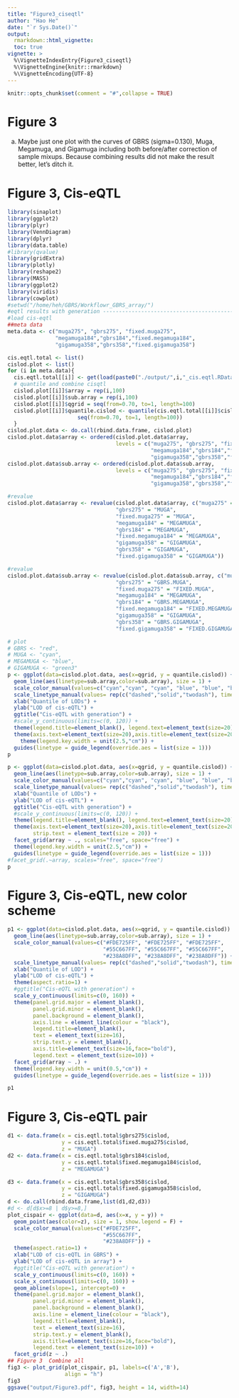 ```yaml
---
title: "Figure3_ciseqtl"
author: "Hao He"
date: "`r Sys.Date()`"
output: 
  rmarkdown::html_vignette:
  toc: true
vignette: >
  %\VignetteIndexEntry{Figure3_ciseqtl}
  %\VignetteEngine{knitr::rmarkdown}
  %\VignetteEncoding{UTF-8}
---
```

  
```r
knitr::opts_chunk$set(comment = "#",collapse = TRUE)
```

# Figure 3
a) Maybe just one plot with the curves of GBRS (sigma=0.130), Muga, Megamuga, and Gigamuga including both before/after correction of sample mixups. 
Because combining results did not make the result better, let’s ditch it.

# Figure 3, Cis-eQTL
```r
library(sinaplot)
library(ggplot2)
library(plyr)
library(VennDiagram)
library(dplyr)
library(data.table)
#library(qvalue)
library(gridExtra)
library(plotly)
library(reshape2)
library(MASS)
library(ggplot2)
library(viridis)
library(cowplot)
#setwd("/home/heh/GBRS/Workflowr_GBRS_array/")
#eqtl results with generation -----------------------------------------------------------------
#load cis-eqtl
##meta data
meta.data <- c("muga275", "gbrs275", "fixed.muga275",
               "megamuga184","gbrs184","fixed.megamuga184",
               "gigamuga358","gbrs358","fixed.gigamuga358")

cis.eqtl.total <- list()
cislod.plot <- list()
for (i in meta.data){
  cis.eqtl.total[[i]] <- get(load(paste0("./output/",i,"_cis.eqtl.RData")))
  # quantile and combine cisqtl
  cislod.plot[[i]]$array = rep(i,100)
  cislod.plot[[i]]$sub.array = rep(i,100)
  cislod.plot[[i]]$qgrid = seq(from=0.70, to=1, length=100)
  cislod.plot[[i]]$quantile.cislod <- quantile(cis.eqtl.total[[i]]$cislod[!is.nan(cis.eqtl.total[[i]]$cislod)],
                      seq(from=0.70, to=1, length=100))
  }
cislod.plot.data <- do.call(rbind.data.frame, cislod.plot)
cislod.plot.data$array <- ordered(cislod.plot.data$array, 
                                  levels = c("muga275", "gbrs275", "fixed.muga275",
                                             "megamuga184","gbrs184","fixed.megamuga184",
                                             "gigamuga358","gbrs358","fixed.gigamuga358"))
cislod.plot.data$sub.array <- ordered(cislod.plot.data$sub.array, 
                                  levels = c("muga275", "gbrs275", "fixed.muga275",
                                             "megamuga184","gbrs184","fixed.megamuga184",
                                             "gigamuga358","gbrs358","fixed.gigamuga358"))

#revalue 
cislod.plot.data$array <- revalue(cislod.plot.data$array, c("muga275" = "MUGA", 
                                  "gbrs275" = "MUGA", 
                                  "fixed.muga275" = "MUGA",
                                  "megamuga184" = "MEGAMUGA",
                                  "gbrs184" = "MEGAMUGA",
                                  "fixed.megamuga184" = "MEGAMUGA",
                                  "gigamuga358" = "GIGAMUGA",
                                  "gbrs358" = "GIGAMUGA",
                                  "fixed.gigamuga358" = "GIGAMUGA"))

#revalue 
cislod.plot.data$sub.array <- revalue(cislod.plot.data$sub.array, c("muga275" = "MUGA", 
                                  "gbrs275" = "GBRS.MUGA", 
                                  "fixed.muga275" = "FIXED.MUGA",
                                  "megamuga184" = "MEGAMUGA",
                                  "gbrs184" = "GBRS.MEGAMUGA",
                                  "fixed.megamuga184" = "FIXED.MEGAMUGA",
                                  "gigamuga358" = "GIGAMUGA",
                                  "gbrs358" = "GBRS.GIGAMUGA",
                                  "fixed.gigamuga358" = "FIXED.GIGAMUGA"))

# plot
# GBRS <- "red",
# MUGA <- "cyan",
# MEGAMUGA <- "blue",
# GIGAMUGA <- "green3"
p <- ggplot(data=cislod.plot.data, aes(x=qgrid, y = quantile.cislod)) + 
  geom_line(aes(linetype=sub.array,color=sub.array), size = 1) +
  scale_color_manual(values=c("cyan","cyan", "cyan", "blue", "blue", "blue", "green3","green3","green3")) +
  scale_linetype_manual(values= rep(c("dashed","solid","twodash"), times = 3))+
  xlab("Quantile of LODs") +
  ylab("LOD of cis-eQTL") +
  ggtitle("Cis-eQTL with generation") + 
  #scale_y_continuous(limits=c(0, 120)) +
  theme(legend.title=element_blank(), legend.text=element_text(size=20), plot.title = element_text(size = 30, face = "bold")) +
  theme(axis.text=element_text(size=20),axis.title=element_text(size=20,face="bold")) +
    theme(legend.key.width = unit(2.5,"cm")) +
  guides(linetype = guide_legend(override.aes = list(size = 1)))
p

p <- ggplot(data=cislod.plot.data, aes(x=qgrid, y = quantile.cislod)) + 
  geom_line(aes(linetype=sub.array,color=sub.array), size = 1) +
  scale_color_manual(values=c("cyan","cyan", "cyan", "blue", "blue", "blue", "green3","green3","green3")) +
  scale_linetype_manual(values= rep(c("dashed","solid","twodash"), times = 3))+
  xlab("Quantile of LODs") +
  ylab("LOD of cis-eQTL") +
  ggtitle("Cis-eQTL with generation") + 
  #scale_y_continuous(limits=c(0, 120)) +
  theme(legend.title=element_blank(), legend.text=element_text(size=20), plot.title = element_text(size = 30, face = "bold")) +
  theme(axis.text=element_text(size=20),axis.title=element_text(size=20,face="bold"),
        strip.text = element_text(size = 20)) +
  facet_grid(array ~ ., scales="free", space="free") +
  theme(legend.key.width = unit(2.5,"cm")) + 
  guides(linetype = guide_legend(override.aes = list(size = 1)))
#facet_grid(.~array, scales="free", space="free")
p
```

# Figure 3, Cis-eQTL, new color scheme
```r

p1 <- ggplot(data=cislod.plot.data, aes(x=qgrid, y = quantile.cislod)) + 
  geom_line(aes(linetype=sub.array,color=sub.array), size = 1) +
  scale_color_manual(values=c("#FDE725FF", "#FDE725FF", "#FDE725FF", 
                              "#55C667FF", "#55C667FF", "#55C667FF", 
                              "#238A8DFF", "#238A8DFF", "#238A8DFF")) +
  scale_linetype_manual(values= rep(c("dashed","solid","twodash"), times = 3))+
  xlab("Quantile of LOD") +
  ylab("LOD of cis-eQTL") +
  theme(aspect.ratio=1) +
  #ggtitle("Cis-eQTL with generation") + 
  scale_y_continuous(limits=c(0, 160)) +
  theme(panel.grid.major = element_blank(), 
        panel.grid.minor = element_blank(),
        panel.background = element_blank(), 
        axis.line = element_line(colour = "black"),
        legend.title=element_blank(), 
        text = element_text(size=16), 
        strip.text.y = element_blank(),
        axis.title=element_text(size=16,face="bold"),
        legend.text = element_text(size=10)) +
  facet_grid(array ~ .) +
  theme(legend.key.width = unit(0.5,"cm")) + 
  guides(linetype = guide_legend(override.aes = list(size = 1)))

p1

```

# Figure 3, Cis-eQTL pair
```r
d1 <- data.frame(x = cis.eqtl.total$gbrs275$cislod, 
                 y = cis.eqtl.total$fixed.muga275$cislod,
                 z = "MUGA")
d2 <- data.frame(x = cis.eqtl.total$gbrs184$cislod, 
                 y = cis.eqtl.total$fixed.megamuga184$cislod,
                 z = "MEGAMUGA")

d3 <- data.frame(x = cis.eqtl.total$gbrs358$cislod, 
                 y = cis.eqtl.total$fixed.gigamuga358$cislod,
                 z = "GIGAMUGA")
d <- do.call(rbind.data.frame,list(d1,d2,d3))
#d <- d[d$x>=8 | d$y>=8,]
plot_cispair <- ggplot(data=d, aes(x=x, y = y)) + 
  geom_point(aes(color=z), size = 1, show.legend = F) +
  scale_color_manual(values=c("#FDE725FF", 
                              "#55C667FF", 
                              "#238A8DFF")) +
  theme(aspect.ratio=1) +
  xlab("LOD of cis-eQTL in GBRS") +
  ylab("LOD of cis-eQTL in array") +
  #ggtitle("Cis-eQTL with generation") + 
  scale_y_continuous(limits=c(0, 160)) +
  scale_x_continuous(limits=c(0, 160)) +  
  geom_abline(slope=1, intercept=0) +
  theme(panel.grid.major = element_blank(), 
        panel.grid.minor = element_blank(),
        panel.background = element_blank(), 
        axis.line = element_line(colour = "black"),
        legend.title=element_blank(), 
        text = element_text(size=16), 
        strip.text.y = element_blank(),
        axis.title=element_text(size=16,face="bold"),
        legend.text = element_text(size=10)) +
  facet_grid(z ~ .)
## Figure 3  Combine all
fig3 <- plot_grid(plot_cispair, p1, labels=c('A','B'),
                  align = "h")
fig3
ggsave("output/Figure3.pdf", fig3, height = 14, width=14)

```

